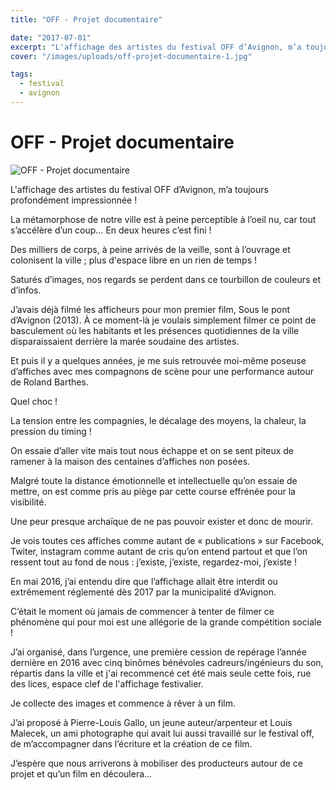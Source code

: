 ```yaml
---
title: "OFF - Projet documentaire"

date: "2017-07-01"
excerpt: "L'affichage des artistes du festival OFF d’Avignon, m’a toujours profondément impressionnée ! La métamorphose de notre ville est à peine perceptible à..."
cover: "/images/uploads/off-projet-documentaire-1.jpg"

tags:
  - festival
  - avignon
---
```


# OFF - Projet documentaire

![OFF - Projet documentaire](/images/uploads/off-projet-documentaire-1.jpg)

L'affichage des artistes du festival OFF d’Avignon, m’a toujours profondément impressionnée !

La métamorphose de notre ville est à peine perceptible à l’oeil nu, car tout s’accélère d’un coup… En deux heures c’est fini !

Des milliers de corps, à peine arrivés de la veille, sont à l’ouvrage et colonisent la ville ; plus d'espace libre en un rien de temps !

Saturés d’images, nos regards se perdent dans ce tourbillon de couleurs et d’infos.

J’avais déjà filmé les afficheurs pour mon premier film, Sous le pont d’Avignon (2013). À ce moment-là je voulais simplement filmer ce point de basculement où les habitants et les présences quotidiennes de la ville disparaissaient derrière la marée soudaine des artistes.

Et puis il y a quelques années, je me suis retrouvée moi-même poseuse d’affiches avec mes compagnons de scène pour une performance autour de Roland Barthes.

Quel choc !

La tension entre les compagnies, le décalage des moyens, la chaleur, la pression du timing !

On essaie d’aller vite mais tout nous échappe et on se sent piteux de ramener à la maison des centaines d’affiches non posées.

Malgré toute la distance émotionnelle et intellectuelle qu’on essaie de mettre, on est comme pris au piège par cette course effrénée pour la visibilité.

Une peur presque archaïque de ne pas pouvoir exister et donc de mourir.

Je vois toutes ces affiches comme autant de « publications » sur Facebook, Twiter, instagram comme autant de cris qu’on entend partout et que l’on ressent tout au fond de nous : j’existe, j’existe, regardez-moi, j’existe !

En mai 2016, j’ai entendu dire que l’affichage allait être interdit ou extrêmement réglementé dès 2017 par la municipalité d’Avignon.

C’était le moment où jamais de commencer à tenter de filmer ce phénomène qui pour moi est une allégorie de la grande compétition sociale !

J’ai organisé, dans l’urgence, une première cession de repérage l’année dernière en 2016 avec cinq binômes bénévoles cadreurs/ingénieurs du son, répartis dans la ville et j'ai recommencé cet été mais seule cette fois, rue des lices, espace clef de l'affichage festivalier.

Je collecte des images et commence à rêver à un film.

J’ai proposé à Pierre-Louis Gallo, un jeune auteur/arpenteur et Louis Malecek, un ami photographe qui avait lui aussi travaillé sur le festival off, de m’accompagner dans l’écriture et la création de ce film.

J’espère que nous arriverons à mobiliser des producteurs autour de ce projet et qu’un film en découlera…
